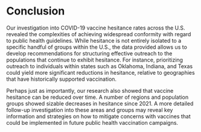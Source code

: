 # Conclusion
Our investigation into COVID-19 vaccine hesitance rates across the U.S. revealed the complexities of achieving widespread conformity with regard to public health guidelines. While hesitance is not entirely isolated to a specific handful of groups within the U.S., the data provided allows us to develop recommendations for structuring effective outreach to the populations that continue to exhibit hesitance. For instance, prioritizing outreach to individuals within states such as Oklahoma, Indiana, and Texas could yield more significant reductions in hesitance, relative to geographies that have historically supported vaccination.

Perhaps just as importantly, our research also showed that vaccine hesitance can be reduced over time. A number of regions and population groups showed sizable decreases in hesitance since 2021. A more detailed follow-up investigation into these areas and groups may reveal key information and strategies on how to mitigate concerns with vaccines that could be implemented in future public health vaccination campaigns.
